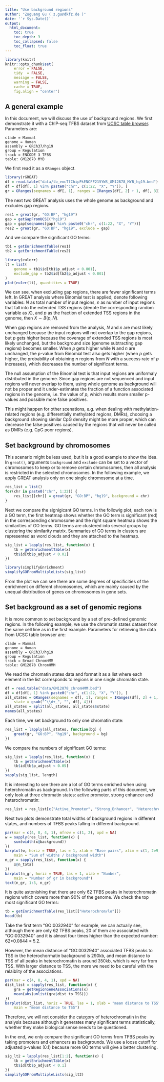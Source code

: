 ```yaml
---
title: "Use background regions"
author: "Zuguang Gu ( z.gu@dkfz.de )"
date: '`r Sys.Date()`'
output:
  html_document:
    toc: true
    toc_depth: 3
    toc_collapsed: false
    toc_float: true
---
```


```r
library(knitr)
knitr::opts_chunk$set(
    error = FALSE,
    tidy  = FALSE,
    message = FALSE,
    warning = FALSE,
    cache = TRUE,
    fig.align = "center")
```

## A general example

In this document, we will discuss the use of background regions. We first demonstrate it
with a ChIP-seq TFBS dataset from [UCSC table browser](https://genome.ucsc.edu/cgi-bin/hgTables). Parameters are:

```
clade = Mammal
genome = Human
assembly = GRCh37/hg19
group = Regulation
track = ENCODE 3 TFBS
table: GM12878 MYB
```

We first read it as a `GRanges` object.

```r
library(rGREAT)
df = read.table("data/tb_encTfChipPkENCFF215YWS_GM12878_MYB_hg19.bed")
df = df[df[, 1] %in% paste0("chr", c(1:22, "X", "Y")), ]
gr = GRanges(seqnames = df[, 1], ranges = IRanges(df[, 2] + 1, df[, 3]))
```

The next two GREAT analysis uses the whole genome as background and excludes gap regions.


```r
res1 = great(gr, "GO:BP", "hg19")
gap = getGapFromUCSC("hg19")
gap = gap[seqnames(gap) %in% paste0("chr", c(1:22, "X", "Y"))]
res2 = great(gr, "GO:BP", "hg19", exclude = gap)
```

And we compare the significant GO terms:

```r
tb1 = getEnrichmentTable(res1)
tb2 = getEnrichmentTable(res2)

library(eulerr)
lt = list(
    genome = tb1$id[tb1$p_adjust < 0.001],
    exclude_gap = tb2$id[tb2$p_adjust < 0.001]
)
plot(euler(lt), quantities = TRUE)
```

We can see, when excluding gap regions, there are fewer significant terms left. In GREAT analysis where
Binomial test is applied, denote following variables: $N$ as total number of input regions, $n$ as number
of input regions that fall into the extended TSS regions (denote the corresponding random variable as $X$), and $p$ as the fraction of extended TSS regions in the genome,
then $X \sim B(p, N)$.

When gap regions are removed from the analysis, $N$ and $n$ are most likely unchanged because the input regions 
will not overlap to the gap regions, but $p$ gets higher because the coverage of extended TSS regions is most likely
unchanged, but the background size (genome subtracting gap regions) becomes smaller. When $p$ gets higher while $N$ and $n$ are unchanged,
the p-value from Binomial test also gets higher (when $p$ gets higher, the probability of obtaining $n$ regions from $N$ with a success rate of $p$ increases), which decreases the number of significant terms.

The null assumption of the Binomial test is that input regions are uniformaly distributed in the genome.
Since gap regions are not sequenced and input regions will
never overlap to them, using whole genome as background will not be proper and it under-estimates the fraction
of a function associated regions in the genome, i.e. the value of $p$, which results more smaller
p-values and possible more false positives.

This might happen for other scenations, e.g. when dealing with methylation-related regions (e.g. differentially methylated
regions, DMRs), choosing a background showing similar CpG density might be more proper, which can decrease the false positives caused
by the regions that will never be called as DMRs (e.g. CpG poor regions).


## Set background by chromosomes

This scenario might be less used, but it is a good example to show the idea. In `great()`, arguments `background`
and `exclude` can be set to a vector of chromosomes to keep or to remove certain chromosomes, then all analysis 
is restricted in the selected chromosomes. In the following example, we apply GREAT analysis only on one single chromosome at a time.


```r
res_list = list()
for(chr in paste0("chr", 1:22)) {
    res_list[[chr]] = great(gr, "GO:BP", "hg19", background = chr)
}
```


Next we compare the signigicant GO terms. In the followig plot, each row is a GO term, the first heatmap shows whether 
the GO term is significant (red) in the corresponding chromosome and the right square heatmap shows the similarities of GO terms. GO terms are clustered
into several groups by clustering the similarity matrix. Summaries of GO terms in clusters are represented
as word clouds and they are attached to the heatmap.

```r
sig_list = lapply(res_list, function(x) {
    tb = getEnrichmentTable(x)
    tb$id[tb$p_adjust < 0.01]
})

library(simplifyEnrichment)
simplifyGOFromMultipleLists(sig_list)
```

From the plot we can see there are some degrees of specificities of the enrichment on different chromosomes, which are mainly caused by
the unequal distribution of genes on chromosomes in gene sets.

## Set background as a set of genomic regions

It is more common to set background by a set of pre-defined genomic regions. In the following example,
we use the chromatin states dataset from the same cell line as in the first example. Parameters for retrieving
the data from UCSC table browser are:

```
clade = Mammal
genome = Human
assembly = GRCh37/hg19
group = Regulation
track = Broad ChromHMM
table: GM12878 ChromHMM
```

We read the chromatin states data and format it as a list where each element in the list
corresponds to regions in one single chromatin state.

```r
df = read.table("data/GM12878_chromHMM.bed")
df = df[df[, 1] %in% paste0("chr", c(1:22, "X", "Y")), ]
all_states = GRanges(seqnames = df[, 1], ranges = IRanges(df[, 2] + 1, df[, 3]), 
    state = gsub("^\\d+_", "", df[, 4]))
all_states = split(all_states, all_states$state)
names(all_states)
```

Each time, we set background to only one chromatin state:

```r
res_list = lapply(all_states, function(bg) {
    great(gr, "GO:BP", "hg19", background = bg)
})
```

We compare the numbers of significant GO terms:

```r
sig_list = lapply(res_list, function(x) {
    tb = getEnrichmentTable(x)
    tb$id[tb$p_adjust < 0.05]
})
sapply(sig_list, length)
```

It is interesting to see there are a lot of GO terms enriched when using heterchromatin as background.
In the following parts of this document, we only look at three chromatin states: active promoter, strong enhancer and heterochromatin:

```r
res_list = res_list[c("Active_Promoter", "Strong_Enhancer", "Heterochrom/lo")]
```

Next two plots demonstrate total widths of background regions in different states, and numbers of TFBS peaks falling in different background.

```r
par(mar = c(4, 8, 4, 1), mfrow = c(1, 2), xpd = NA)
w = sapply(res_list, function(x) {
    sum(width(x@background))
})
barplot(w, horiz = TRUE, las = 1, xlab = "Base pairs", xlim = c(1, 2e9),
    main = "Sum of widths / background width")
n_gr = sapply(res_list, function(x) {
    x@n_total
})
barplot(n_gr, horiz = TRUE, las = 1, xlab = "Number",
    main = "Number of gr in background")
text(n_gr, 1:3, n_gr)
```

It is quite astonishing that there are only 62 TFBS peaks in heterochromatin regions which covers more
than 90% of the genome. We check the top most significant GO terms:

```r
tb = getEnrichmentTable(res_list[["Heterochrom/lo"]])
head(tb)
```

Take the first term "GO:0032940" for example, we can actually see, although there are only 62
TFBS peaks, 20 of them are associated with "GO:0032940" and it is almost four times higher than the expected number:
62\*0.0844 = 5.2.

However, the mean distance of "GO:0032940" associated TFBS peaks to TSS in the
heterochormatin background is 290kb, and mean distance to TSS of all peaks in
heterochromatin is around 350kb, which is very far from TSS. With larger
distance to TSS, the more we need to be careful with the relaiblity of the
associations.

```r
par(mar = c(4, 8, 4, 1), xpd = NA)
dist_list = sapply(res_list, function(x) {
    gra = getRegionGeneAssociations(x)
    mean(abs(unlist(gra$dist_to_TSS)))
})
barplot(dist_list, horiz = TRUE, las = 1, xlab = "mean distance to TSS",
    main = "mean distance to TSS")
```

Therefore, we will not consider the category of heterochromatin in the analysis 
because although it generates many significant terms statistically, whether they 
make biological sense needs to be questioned.

In the end, we only compare the significant GO terms from TFBS peaks by taking promoters and enhancers as backgrounds.
We use a loose cutoff for adjusted p-values (0.1) because more GO terms will give a better clustering.

```r
sig_lt2 = lapply(res_list[1:2], function(x) {
    tb = getEnrichmentTable(x)
    tb$id[tb$p_adjust < 0.1]
})
simplifyGOFromMultipleLists(sig_lt2)
```


